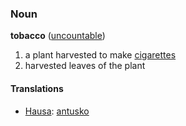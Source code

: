 ===Noun===
'''tobacco''' ([[uncountable]])

# a plant harvested to make [[cigarette]]s
# harvested leaves of the plant

====Translations====
*[[Hausa]]: [[antusko]]